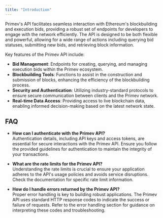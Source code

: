 ```yaml
---
title: "Introduction"
---
```


Primev's API facilitates seamless interaction with Ethereum's blockbuilding and execution bids, providing a robust set of endpoints for developers to engage with the network efficiently. The API is designed to be both flexible and powerful, allowing for a wide range of actions including querying bid statuses, submitting new bids, and retrieving block information.

Key features of the Primev API include:

- **Bid Management**: Endpoints for creating, querying, and managing execution bids within the Primev ecosystem.
- **Blockbuilding Tools**: Functions to assist in the construction and submission of blocks, enhancing the efficiency of the blockbuilding process.
- **Security and Authentication**: Utilizing industry-standard protocols to ensure secure communication between clients and the Primev network.
- **Real-time Data Access**: Providing access to live blockchain data, enabling informed decision-making based on the latest network state.

## FAQ

- **How can I authenticate with the Primev API?**  
Authentication details, including API keys and access tokens, are essential for secure interactions with the Primev API. Ensure you follow the provided guidelines for authentication to maintain the integrity of your transactions.

- **What are the rate limits for the Primev API?**  
Understanding the rate limits is crucial to ensure your application adheres to the API's usage policies and avoids service disruptions. Check the documentation for specific rate limit information.

- **How do I handle errors returned by the Primev API?**  
Proper error handling is key to building robust applications. The Primev API uses standard HTTP response codes to indicate the success or failure of requests. Refer to the error handling section for guidance on interpreting these codes and troubleshooting.
